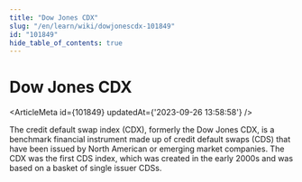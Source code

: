 ```yaml
---
title: "Dow Jones CDX"
slug: "/en/learn/wiki/dowjonescdx-101849"
id: "101849"
hide_table_of_contents: true
---
```



# Dow Jones CDX

<ArticleMeta id={101849} updatedAt={'2023-09-26 13:58:58'} />
<div className='border-solid border-b border-t-0 my-4 border-[var(--ifm-color-gray-300)]' />

The credit default swap index (CDX), formerly the Dow Jones CDX, is a benchmark financial instrument made up of credit default swaps (CDS) that have been issued by North American or emerging market companies. The CDX was the first CDS index, which was created in the early 2000s and was based on a basket of single issuer CDSs.
